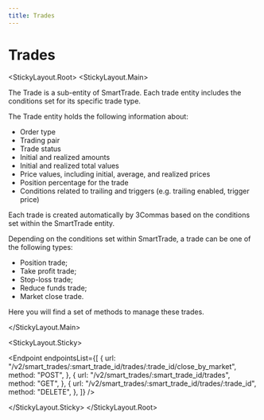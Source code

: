 ```yaml
---
title: Trades
---
```



# Trades

<StickyLayout.Root>
<StickyLayout.Main>

The Trade is a sub-entity of SmartTrade. Each trade entity includes the conditions set for its specific trade type.

The Trade entity holds the following information about:

- Order type
- Trading pair
- Trade status
- Initial and realized amounts
- Initial and realized total values
- Price values, including initial, average, and realized prices
- Position percentage for the trade
- Conditions related to trailing and triggers (e.g. trailing enabled, trigger price)

Each trade is created automatically by 3Commas based on the conditions set within the SmartTrade entity.

Depending on the conditions set within SmartTrade, a trade can be one of the following types:

- Position trade;
- Take profit trade;
- Stop-loss trade;
- Reduce funds trade;
- Market close trade.

Here you will find a set of methods to manage these trades.

</StickyLayout.Main>

<StickyLayout.Sticky>

<Endpoint
  endpointsList={[
    {
      url: "/v2/smart_trades/:smart_trade_id/trades/:trade_id/close_by_market",
      method: "POST",
    },
    {
      url: "/v2/smart_trades/:smart_trade_id/trades",
      method: "GET",
    },
    {
      url: "/v2/smart_trades/:smart_trade_id/trades/:trade_id",
      method: "DELETE",
    },
  ]}
/>

</StickyLayout.Sticky>
</StickyLayout.Root>
